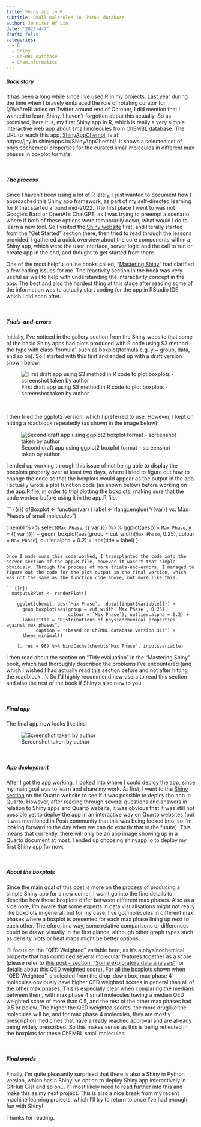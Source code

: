 ```yaml
---
title: Shiny app in R
subtitle: Small molecules in ChEMBL database
author: Jennifer HY Lin
date: '2023-4-7'
draft: false
categories:
  - R
  - Shiny
  - ChEMBL database
  - Cheminformatics
---
```


##### **Back story**

It has been a long while since I've used R in my projects. Last year during the time when I bravely embraced the role of rotating curator for @WeAreRLadies on Twitter around end of October, I did mention that I wanted to learn Shiny. I haven't forgotten about this actually. So as promised, here it is, my first Shiny app in R, which is really a very simple interactive web app about small molecules from ChEMBL database. The URL to reach this app, [ShinyAppChembl](https://jhylin.shinyapps.io/ShinyAppChembl/), is at: https://jhylin.shinyapps.io/ShinyAppChembl/. It shows a selected set of physicochemical properties for the curated small molecules in different max phases in boxplot formats.

<br>

##### **The process**

Since I haven't been using a lot of R lately, I just wanted to document how I approached this Shiny app framework, as part of my self-directed learning for R that started around mid-2022. The first place I went to was not Google's Bard or OpenAI's ChatGPT, as I was trying to preempt a scenario where if both of these options were temporarily down, what would I do to learn a new tool. So I visited the [Shiny website](https://shiny.rstudio.com/) first, and literally started from the "Get Started" section there, then tried to read through the lessons provided. I gathered a quick overview about the core components within a Shiny app, which were the user interface, server logic and the call to run or create app in the end, and thought to get started from there.

One of the most helpful online books called, "[Mastering Shiny](https://mastering-shiny.org/index.html)" had clarified a few coding issues for me. The reactivity section in the book was very useful as well to help with understanding the interactivity concept in the app. The best and also the hardest thing at this stage after reading some of the information was to actually start coding for the app in RStudio IDE, which I did soon after.

<br>

##### **Trials-and-errors**

Initially, I've noticed in the gallery section from the Shiny website that some of the basic Shiny apps had plots produced with R code using S3 method - the type with class 'formula', such as boxplot(formula e.g. y ~ group, data, and so on). So I started with this first and ended up with a draft version shown below:

![First draft app using S3 method in R code to plot boxplots - screenshot taken by author](Draft_app_error_1.jpg)

<br>

I then tried the ggplot2 version, which I preferred to use. However, I kept on hitting a roadblock repeatedly (as shown in the image below):

![Second draft app using ggplot2 boxplot format - screenshot taken by author](Draft_app_error_2.jpg)

I ended up working through this issue of not being able to display the boxplots properly over at least two days, where I tried to figure out how to change the code so that the boxplots would appear as the output in the app. I actually wrote a plot function code (as shown below) before working on the app.R file, in order to trial plotting the boxplots, making sure that the code worked before using it in the app.R file.

``` {{r}}
dfBoxplot <- function(var) {
  label <- rlang::englue("{{var}} vs. Max Phases of small molecules")
  
  chembl %>% 
    select(`Max Phase`, {{ var }}) %>% 
    ggplot(aes(x = `Max Phase`, y = {{ var }})) +
    geom_boxplot(aes(group = cut_width(`Max Phase`, 0.25), 
                     colour = `Max Phase`), 
                 outlier.alpha = 0.2) +
    labs(title = label)
}
```

Once I made sure this code worked, I transplanted the code into the server section of the app.R file, however it wasn't that simple obviously. Through the process of more trials-and-errors, I managed to figure out the code for the plot output in the final version, which was not the same as the function code above, but more like this.

```{{r}}
  output$BPlot <- renderPlot({ 
    
    ggplot(chembl, aes(`Max Phase`, .data[[input$variable]])) +
      geom_boxplot(aes(group = cut_width(`Max Phase`, 0.25), 
                       colour = `Max Phase`), outlier.alpha = 0.2) +
      labs(title = "Distributions of physicochemical properties against max phases",
           caption = "(based on ChEMBL database version 31)") +
      theme_minimal()
    
    }, res = 96) %>% bindCache(chembl$`Max Phase`, input$variable)
```

I then read about the section on "Tidy evaluation" in the "Mastering Shiny" book, which had thoroughly described the problems I've encountered (and which I wished I had actually read this section before and not after hitting the roadblock...). So I'd highly recommend new users to read this section and also the rest of the book if Shiny's also new to you.

<br>

##### **Final app**

The final app now looks like this:

![Screenshot taken by author](Final_app.jpg)

<br>

##### **App deployment**

After I got the app working, I looked into where I could deploy the app, since my main goal was to learn and share my work. At first, I went to the [Shiny section](https://quarto.org/docs/interactive/shiny/index.html) on the Quarto website to see if it was possible to deploy the app in Quarto. However, after reading through several questions and answers in relation to Shiny apps and Quarto website, it was obvious that it was still not possible yet to deploy the app in an interactive way on Quarto websites (but it was mentioned in Posit community that this was being looked into, so I'm looking forward to the day when we can do exactly that in the future). This means that currently, there will only be an app image showing up in a Quarto document at most. I ended up choosing shinyapp.io to deploy my first Shiny app for now.

<br>

##### **About the boxplots**

Since the main goal of this post is more on the process of producing a simple Shiny app for a new comer, I won't go into the fine details to describe how these boxplots differ between different max phases. Also as a side note, I'm aware that some experts in data visualisations might not really like boxplots in general, but for my case, I've got molecules in different max phases where a boxplot is presented for each max phase lining up next to each other. Therefore, in a way, some relative comparisons or differences could be drawn visually in the first glance, although other graph types such as density plots or heat maps might be better options. 

I'll focus on the "QED Weighted" variable here, as it's a physicochemical property that has combined several molecular features together as a score (please refer to [this post - section: "Some exploratory data analysis"](https://jhylin.github.io/Data_in_life_blog/posts/08_ML1_Small_molecules_in_ChEMBL_database/ML1_chembl_cpds.html) for details about this QED weighted score). For all the boxplots shown when "QED Weighted" is selected from the drop-down box, max phase 4 molecules obviously have higher QED weighted scores in general than all of the other max phases. This is especially clear when comparing the medians between them, with max phase 4 small molecules having a median QED weighted score of more than 0.5, and the rest of the other max phases had 0.5 or below. The higher the QED weighted scores, the more druglike the molecules will be, and for max phase 4 molecules, they are mostly prescription medicines that have already reached approval and are already being widely prescribed. So this makes sense as this is being reflected in the boxplots for these ChEMBL small molecules.

<br>

##### **Final words**

Finally, I'm quite pleasantly surprised that there is also a Shiny in Python version, which has a Shinylive option to deploy Shiny app interactively in GitHub Gist and so on... I'll most likely need to read further into this and make this as my next project. This is also a nice break from my recent machine learning projects, which I'll try to return to once I've had enough fun with Shiny!

Thanks for reading.
